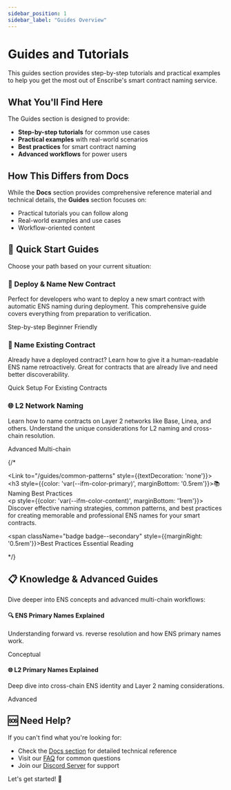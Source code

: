 ```yaml
---
sidebar_position: 1
sidebar_label: "Guides Overview"
---
```



# Guides and Tutorials

This guides section provides step-by-step tutorials and practical examples to help you get the most out of Enscribe's smart contract naming service.

## What You'll Find Here

The Guides section is designed to provide:

- **Step-by-step tutorials** for common use cases
- **Practical examples** with real-world scenarios  
- **Best practices** for smart contract naming
- **Advanced workflows** for power users

## How This Differs from Docs

While the **Docs** section provides comprehensive reference material and technical details, the **Guides** section focuses on:

- Practical tutorials you can follow along
- Real-world examples and use cases
- Workflow-oriented content

## 🚀 Quick Start Guides

Choose your path based on your current situation:

<div className="row" style={{marginBottom: '3rem'}}>
  <div className="col col--6">
    <Link to="/guides/how-to-guides/deploy-and-name-smart-contract" style={{textDecoration: 'none'}}>
      <div className="card">
        <div className="card__header">
          <h3 style={{color: 'var(--ifm-color-primary)', marginBottom: '0.5rem'}}>🚀 Deploy & Name New Contract</h3>
        </div>
        <div className="card__body">
          <p style={{color: 'var(--ifm-color-content)', marginBottom: '1rem'}}>
            Perfect for developers who want to deploy a new smart contract with automatic ENS naming during deployment. This comprehensive guide covers everything from preparation to verification.
          </p>
        </div>
        <div className="card__footer">
          <span className="badge badge--primary" style={{marginRight: '0.5rem'}}>Step-by-step</span>
          <span className="badge badge--secondary">Beginner Friendly</span>
        </div>
      </div>
    </Link>
  </div>
  
  <div className="col col--6">
    <Link to="/guides/how-to-guides/name-existing-smart-contract" style={{textDecoration: 'none'}}>
      <div className="card">
        <div className="card__header">
          <h3 style={{color: 'var(--ifm-color-primary)', marginBottom: '0.5rem'}}>📝 Name Existing Contract</h3>
        </div>
        <div className="card__body">
          <p style={{color: 'var(--ifm-color-content)', marginBottom: '1rem'}}>
            Already have a deployed contract? Learn how to give it a human-readable ENS name retroactively. Great for contracts that are already live and need better discoverability.
          </p>
        </div>
        <div className="card__footer">
          <span className="badge badge--success" style={{marginRight: '0.5rem'}}>Quick Setup</span>
          <span className="badge badge--info">For Existing Contracts</span>
        </div>
      </div>
    </Link>
  </div>
</div>

<div className="row" style={{marginBottom: '3rem'}}>
  <div className="col col--6">
    <Link to="/guides/how-to-guides/name-contract-l2-networks" style={{textDecoration: 'none'}}>
      <div className="card">
        <div className="card__header">
          <h3 style={{color: 'var(--ifm-color-primary)', marginBottom: '0.5rem'}}>🌐 L2 Network Naming</h3>
        </div>
        <div className="card__body">
          <p style={{color: 'var(--ifm-color-content)', marginBottom: '1rem'}}>
            Learn how to name contracts on Layer 2 networks like Base, Linea, and others. Understand the unique considerations for L2 naming and cross-chain resolution.
          </p>
        </div>
        <div className="card__footer">
          <span className="badge badge--warning" style={{marginRight: '0.5rem'}}>Advanced</span>
          <span className="badge badge--success">Multi-chain</span>
        </div>
      </div>
    </Link>
  </div>
  
  {/* <div className="col col--6">
    <Link to="/guides/common-patterns" style={{textDecoration: 'none'}}>
      <div className="card">
        <div className="card__header">
          <h3 style={{color: 'var(--ifm-color-primary)', marginBottom: '0.5rem'}}>📚 Naming Best Practices</h3>
        </div>
        <div className="card__body">
          <p style={{color: 'var(--ifm-color-content)', marginBottom: '1rem'}}>
            Discover effective naming strategies, common patterns, and best practices for creating memorable and professional ENS names for your smart contracts.
          </p>
        </div>
        <div className="card__footer">
          <span className="badge badge--secondary" style={{marginRight: '0.5rem'}}>Best Practices</span>
          <span className="badge badge--primary">Essential Reading</span>
        </div>
      </div>
    </Link>
  </div> */}
</div>

## 📋 Knowledge & Advanced Guides

Dive deeper into ENS concepts and advanced multi-chain workflows:

<div className="row" style={{marginBottom: '2rem'}}>
  <div className="col col--6">
    <Link to="/guides/concepts/ens-primary-names-explained" style={{textDecoration: 'none'}}>
      <div className="card">
        <div className="card__header">
          <h4 style={{color: 'var(--ifm-color-primary)', marginBottom: '0.5rem'}}>🔍 ENS Primary Names Explained</h4>
        </div>
        <div className="card__body">
          <p style={{color: 'var(--ifm-color-content)', fontSize: '0.9rem', marginBottom: '0.5rem'}}>
            Understanding forward vs. reverse resolution and how ENS primary names work.
          </p>
        </div>
        <div className="card__footer">
          <span className="badge badge--info">Conceptual</span>
        </div>
      </div>
    </Link>
  </div>
  
  <div className="col col--6">
    <Link to="/guides/concepts/l2-primary-names-explained" style={{textDecoration: 'none'}}>
      <div className="card">
        <div className="card__header">
          <h4 style={{color: 'var(--ifm-color-primary)', marginBottom: '0.5rem'}}>🌐 L2 Primary Names Explained</h4>
        </div>
        <div className="card__body">
          <p style={{color: 'var(--ifm-color-content)', fontSize: '0.9rem', marginBottom: '0.5rem'}}>
            Deep dive into cross-chain ENS identity and Layer 2 naming considerations.
          </p>
        </div>
        <div className="card__footer">
          <span className="badge badge--warning">Advanced</span>
        </div>
      </div>
    </Link>
  </div>
</div>

## 🆘 Need Help?

If you can't find what you're looking for:

- Check the [Docs section](/docs) for detailed technical reference
- Visit our [FAQ](/docs/faqs) for common questions
- Join our [Discord Server](https://discord.gg/8QUMMdS5GY) for support

Let's get started! 🚀
